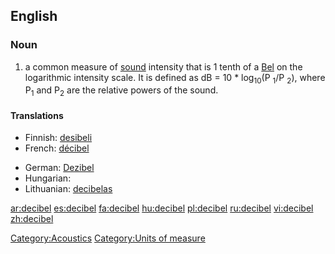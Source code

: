 {{wikipedia}}
==English==

===Noun===
{{en-noun}}

# a common measure of [[sound]] intensity that is 1 tenth of a [[Bel]] on the logarithmic intensity scale.  It is defined as dB = 10 * log<sub>10</sub>(P <sub>1</sub>/P <sub>2</sub>), where P<sub>1</sub> and P<sub>2</sub> are the relative powers of the sound.

====Translations====
{{trans-top}}
*Finnish: [[desibeli]]
*French: [[décibel]] {{m}}
{{trans-mid}}
*German: [[Dezibel]] {{n}}
*Hungarian: {{t|hu|decibel}}
*Lithuanian: [[decibelas]] {{m}}
{{trans-bottom}}

[[Category:Acoustics]]
[[Category:Units of measure]]

[[ar:decibel]]
[[es:decibel]]
[[fa:decibel]]
[[hu:decibel]]
[[pl:decibel]]
[[ru:decibel]]
[[vi:decibel]]
[[zh:decibel]]